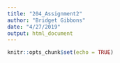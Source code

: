 ```yaml
---
title: "204_Assignment2"
author: "Bridget Gibbons"
date: "4/27/2019"
output: html_document
---
```


```r
knitr::opts_chunk$set(echo = TRUE)
```

